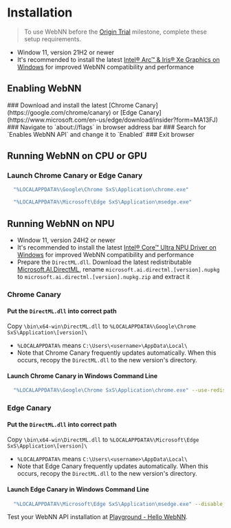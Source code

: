 
# Installation

> <InfoIcon /> To use WebNN before the [Origin Trial](https://developer.chrome.com/docs/web-platform/origin-trials) milestone, complete these setup requirements.

- Window 11, version 21H2 or newer
- It's recommended to install the latest [Intel® Arc™ & Iris® Xe Graphics on Windows](https://www.intel.com/content/www/us/en/download/785597/intel-arc-iris-xe-graphics-windows.html) for improved WebNN compatibility and performance

## Enabling WebNN

<Steps>
### Download and install the latest [Chrome Canary](https://google.com/chrome/canary) or [Edge Canary](https://www.microsoft.com/en-us/edge/download/insider?form=MA13FJ)
### Navigate to `about://flags` in browser address bar
### Search for `Enables WebNN API` and change it to `Enabled`
### Exit browser
</Steps>

## Running WebNN on CPU or GPU

### Launch Chrome Canary or Edge Canary

```bash copy showLineNumbers filename="launch-chrome-canary"
  "%LOCALAPPDATA%\Google\Chrome SxS\Application\chrome.exe"
```

```bash copy showLineNumbers filename="launch-edge-canary"
  "%LOCALAPPDATA%\Microsoft\Edge SxS\Application\msedge.exe"
```

## Running WebNN on NPU

- Window 11, version 24H2 or newer
- It's recommended to install the latest [Intel® Core™ Ultra NPU Driver on Windows](https://www.intel.com/content/www/us/en/download/794734/intel-npu-driver-windows.html) for improved WebNN compatibility and performance
- Prepare the `DirectML.dll`. Download the latest redistributable [Microsoft.AI.DirectML](https://www.nuget.org/packages/Microsoft.AI.DirectML/1.15.2), rename `microsoft.ai.directml.[version].nupkg` to `microsoft.ai.directml.[version].nupkg.zip` and extract it

### Chrome Canary 

#### Put the `DirectML.dll` into correct path
  
Copy `\bin\x64-win\DirectML.dll` to `%LOCALAPPDATA%\Google\Chrome SxS\Application\[version]\`
  - `%LOCALAPPDATA%` means `C:\Users\<username>\AppData\Local\`
  - Note that Chrome Canary frequently updates automatically. When this occurs, recopy the `DirectML.dll` to the new version's directory.
#### Launch Chrome Canary in Windows Command Line
    
```bash copy showLineNumbers filename="enable-webnn-npu-chrome-canary"
  "%LOCALAPPDATA%\Google\Chrome SxS\Application\chrome.exe" --use-redist-dml --disable_webnn_for_npu=0
```

### Edge Canary 

#### Put the `DirectML.dll` into correct path
Copy `\bin\x64-win\DirectML.dll` to `%LOCALAPPDATA%\Microsoft\Edge SxS\Application\[version]\`
  - `%LOCALAPPDATA%` means `C:\Users\<username>\AppData\Local\`
  - Note that Edge Canary frequently updates automatically. When this occurs, recopy the `DirectML.dll` to the new version's directory.

#### Launch Edge Canary in Windows Command Line

```bash copy showLineNumbers filename="enable-webnn-npu-edge-canary"
  "%LOCALAPPDATA%\Microsoft\Edge SxS\Application\msedge.exe" --disable_webnn_for_npu=0
```

Test your WebNN API installation at [Playground - Hello WebNN](../../playground/webnn/hello-webnn).